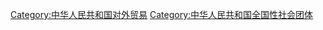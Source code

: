 {{Catmore}}

[[Category:中华人民共和国对外贸易|Category:中华人民共和国对外贸易]]
[[Category:中华人民共和国全国性社会团体|Category:中华人民共和国全国性社会团体]]